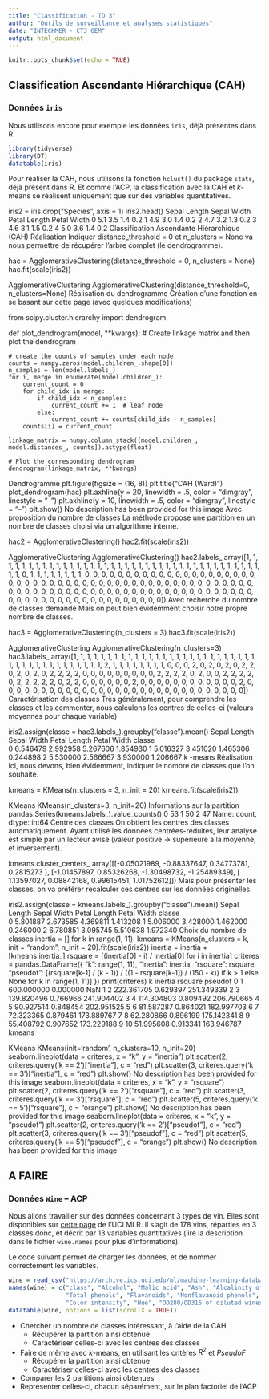 ```yaml
---
title: "Classification - TD 3"
author: "Outils de surveillance et analyses statistiques"
date: "INTECHMER - CT3 GEM"
output: html_document
---
```


```r
knitr::opts_chunk$set(echo = TRUE)
```


## Classification Ascendante Hiérarchique (CAH)

### Données `iris`

Nous utilisons encore pour exemple les données `iris`, déjà présentes dans R. 

```r
library(tidyverse)
library(DT)
datatable(iris)
```

Pour réaliser la CAH, nous utilisons la fonction `hclust()` du package `stats`, déjà présent dans R. Et comme l'ACP, la classification avec la CAH et $k$-means se réalisent uniquement que sur des variables quantitatives.

iris2 = iris.drop("Species", axis = 1)
iris2.head()
Sepal Length	Sepal Width	Petal Length	Petal Width
0	5.1	3.5	1.4	0.2
1	4.9	3.0	1.4	0.2
2	4.7	3.2	1.3	0.2
3	4.6	3.1	1.5	0.2
4	5.0	3.6	1.4	0.2
Classification Ascendante Hiérarchique (CAH)
Réalisation
Indiquer distance_threshold = 0 et n_clusters = None va nous permettre de récupérer l'arbre complet (le dendrogramme).

hac = AgglomerativeClustering(distance_threshold = 0, n_clusters = None)
hac.fit(scale(iris2))

AgglomerativeClustering
AgglomerativeClustering(distance_threshold=0, n_clusters=None)
Réalisation du dendrogramme
Création d'une fonction en se basant sur cette page (avec quelques modifications)

from scipy.cluster.hierarchy import dendrogram

def plot_dendrogram(model, **kwargs):
    # Create linkage matrix and then plot the dendrogram

    # create the counts of samples under each node
    counts = numpy.zeros(model.children_.shape[0])
    n_samples = len(model.labels_)
    for i, merge in enumerate(model.children_):
        current_count = 0
        for child_idx in merge:
            if child_idx < n_samples:
                current_count += 1  # leaf node
            else:
                current_count += counts[child_idx - n_samples]
        counts[i] = current_count

    linkage_matrix = numpy.column_stack([model.children_, model.distances_, counts]).astype(float)

    # Plot the corresponding dendrogram
    dendrogram(linkage_matrix, **kwargs)
Dendrogramme
plt.figure(figsize = (16, 8))
plt.title("CAH (Ward)")
plot_dendrogram(hac)
plt.axhline(y = 20, linewidth = .5, color = "dimgray", linestyle = "--")
plt.axhline(y = 10, linewidth = .5, color = "dimgray", linestyle = "--")
plt.show()
No description has been provided for this image
Avec proposition du nombre de classes
La méthode propose une partition en un nombre de classes choisi via un algorithme interne.

hac2 = AgglomerativeClustering()
hac2.fit(scale(iris2))

AgglomerativeClustering
AgglomerativeClustering()
hac2.labels_
array([1, 1, 1, 1, 1, 1, 1, 1, 1, 1, 1, 1, 1, 1, 1, 1, 1, 1, 1, 1, 1, 1,
       1, 1, 1, 1, 1, 1, 1, 1, 1, 1, 1, 1, 1, 1, 1, 1, 1, 1, 1, 0, 1, 1,
       1, 1, 1, 1, 1, 1, 0, 0, 0, 0, 0, 0, 0, 0, 0, 0, 0, 0, 0, 0, 0, 0,
       0, 0, 0, 0, 0, 0, 0, 0, 0, 0, 0, 0, 0, 0, 0, 0, 0, 0, 0, 0, 0, 0,
       0, 0, 0, 0, 0, 0, 0, 0, 0, 0, 0, 0, 0, 0, 0, 0, 0, 0, 0, 0, 0, 0,
       0, 0, 0, 0, 0, 0, 0, 0, 0, 0, 0, 0, 0, 0, 0, 0, 0, 0, 0, 0, 0, 0,
       0, 0, 0, 0, 0, 0, 0, 0, 0, 0, 0, 0, 0, 0, 0, 0, 0, 0])
Avec recherche du nombre de classes demandé
Mais on peut bien évidemment choisir notre propre nombre de classes.

hac3 = AgglomerativeClustering(n_clusters = 3)
hac3.fit(scale(iris2))

AgglomerativeClustering
AgglomerativeClustering(n_clusters=3)
hac3.labels_
array([1, 1, 1, 1, 1, 1, 1, 1, 1, 1, 1, 1, 1, 1, 1, 1, 1, 1, 1, 1, 1, 1,
       1, 1, 1, 1, 1, 1, 1, 1, 1, 1, 1, 1, 1, 1, 1, 1, 1, 1, 1, 2, 1, 1,
       1, 1, 1, 1, 1, 1, 0, 0, 0, 2, 0, 2, 0, 2, 0, 2, 2, 0, 2, 0, 2, 0,
       2, 2, 2, 2, 0, 0, 0, 0, 0, 0, 0, 0, 0, 2, 2, 2, 2, 0, 2, 0, 0, 2,
       2, 2, 2, 0, 2, 2, 2, 2, 2, 0, 2, 2, 0, 0, 0, 0, 0, 0, 2, 0, 0, 0,
       0, 0, 0, 0, 0, 0, 0, 0, 0, 2, 0, 0, 0, 0, 0, 0, 0, 0, 0, 0, 0, 0,
       0, 0, 0, 0, 0, 0, 0, 0, 0, 0, 0, 0, 0, 0, 0, 0, 0, 0])
Caractérisation des classes
Très généralement, pour comprendre les classes et les commenter, nous calculons les centres de celles-ci (valeurs moyennes pour chaque variable)

iris2.assign(classe = hac3.labels_).groupby("classe").mean()
Sepal Length	Sepal Width	Petal Length	Petal Width
classe				
0	6.546479	2.992958	5.267606	1.854930
1	5.016327	3.451020	1.465306	0.244898
2	5.530000	2.566667	3.930000	1.206667
k
-means
Réalisation
Ici, nous devons, bien évidemment, indiquer le nombre de classes que l'on souhaite.

kmeans = KMeans(n_clusters = 3, n_init = 20)
kmeans.fit(scale(iris2))

KMeans
KMeans(n_clusters=3, n_init=20)
Informations sur la partition
pandas.Series(kmeans.labels_).value_counts()
0    53
1    50
2    47
Name: count, dtype: int64
Centre des classes
On obtient les centres des classes automatiquement. Ayant utilisé les données centrées-réduites, leur analyse est simple par un lecteur avisé (valeur positive 
→
 supérieure à la moyenne, et inversement).

kmeans.cluster_centers_
array([[-0.05021989, -0.88337647,  0.34773781,  0.2815273 ],
       [-1.01457897,  0.85326268, -1.30498732, -1.25489349],
       [ 1.13597027,  0.08842168,  0.99615451,  1.01752612]])
Mais pour présenter les classes, on va préférer recalculer ces centres sur les données originelles.

iris2.assign(classe = kmeans.labels_).groupby("classe").mean()
Sepal Length	Sepal Width	Petal Length	Petal Width
classe				
0	5.801887	2.673585	4.369811	1.413208
1	5.006000	3.428000	1.462000	0.246000
2	6.780851	3.095745	5.510638	1.972340
Choix du nombre de classes
inertia = []
for k in range(1, 11):
    kmeans = KMeans(n_clusters = k, init = "random", n_init = 20).fit(scale(iris2))
    inertia = inertia + [kmeans.inertia_]
rsquare = [(inertia[0] - i) / inertia[0] for i in inertia]
criteres = pandas.DataFrame({
    "k": range(1, 11), 
    "inertia": inertia,
    "rsquare": rsquare,
    "pseudof": [(rsquare[k-1] / (k - 1)) / ((1 - rsquare[k-1]) / (150 - k)) if k > 1 else None for k in range(1, 11)]
})
print(criteres)
    k     inertia   rsquare     pseudof
0   1  600.000000  0.000000         NaN
1   2  222.361705  0.629397  251.349339
2   3  139.820496  0.766966  241.904402
3   4  114.304803  0.809492  206.790665
4   5   90.927514  0.848454  202.951525
5   6   81.587287  0.864021  182.997703
6   7   72.323365  0.879461  173.889767
7   8   62.280866  0.896199  175.142341
8   9   55.408792  0.907652  173.229188
9  10   51.995608  0.913341  163.946787
kmeans

KMeans
KMeans(init='random', n_clusters=10, n_init=20)
seaborn.lineplot(data = criteres, x = "k", y = "inertia")
plt.scatter(2, criteres.query('k == 2')["inertia"], c = "red")
plt.scatter(3, criteres.query('k == 3')["inertia"], c = "red")
plt.show()
No description has been provided for this image
seaborn.lineplot(data = criteres, x = "k", y = "rsquare")
plt.scatter(2, criteres.query('k == 2')["rsquare"], c = "red")
plt.scatter(3, criteres.query('k == 3')["rsquare"], c = "red")
plt.scatter(5, criteres.query('k == 5')["rsquare"], c = "orange")
plt.show()
No description has been provided for this image
seaborn.lineplot(data = criteres, x = "k", y = "pseudof")
plt.scatter(2, criteres.query('k == 2')["pseudof"], c = "red")
plt.scatter(3, criteres.query('k == 3')["pseudof"], c = "red")
plt.scatter(5, criteres.query('k == 5')["pseudof"], c = "orange")
plt.show()
No description has been provided for this image


## A FAIRE

### Données `Wine` -- ACP

Nous allons travailler sur des données concernant 3 types de vin. Elles sont disponibles sur [cette page](https://archive.ics.uci.edu/ml/datasets/wine) de l'UCI MLR. Il s'agit de 178 vins, réparties en 3 classes donc, et décrit par 13 variables quantitatives (lire la description dans le fichier `wine.names` pour plus d'informations).

Le code suivant permet de charger les données, et de nommer correctement les variables.

```r
wine = read_csv("https://archive.ics.uci.edu/ml/machine-learning-databases/wine/wine.data", col_names = FALSE)
names(wine) = c("class", "Alcohol", "Malic acid", "Ash", "Alcalinity of ash", "Magnesium", 
                "Total phenols", "Flavanoids", "Nonflavanoid phenols", "Proanthocyanins", 
                "Color intensity", "Hue", "OD280/OD315 of diluted wines", "Proline")
datatable(wine, options = list(scrollX = TRUE))
```

- Chercher un nombre de classes intéressant, à l'aide de la CAH
  - Récupérer la partition ainsi obtenue
  - Caractériser celles-ci avec les centres des classes
- Faire de même avec $k$-means, en utilisant les critères $R^2$ et $PseudoF$
  - Récupérer la partition ainsi obtenue
  - Caractériser celles-ci avec les centres des classes
- Comparer les 2 partitions ainsi obtenues
- Représenter celles-ci, chacun séparément, sur le plan factoriel de l'ACP

